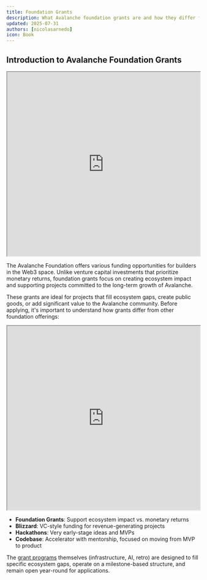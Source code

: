 ```yaml
---
title: Foundation Grants
description: What Avalanche foundation grants are and how they differ from other funding paths
updated: 2025-07-31
authors: [nicolasarnedo]
icon: Book
---
```


## Introduction to Avalanche Foundation Grants

<div style={{ margin: '2rem 0' }}>
  <iframe 
    src="https://drive.google.com/file/d/1ibNTEPkwviSoLIDE8Tq-O_FxNF4MJGsH/preview" 
    width="100%" 
    height="480" 
    allow="autoplay"
    style={{ border: 'none', borderRadius: '8px' }}
  ></iframe>
</div>

The Avalanche Foundation offers various funding opportunities for builders in the Web3 space. Unlike venture capital investments that prioritize monetary returns, foundation grants focus on creating ecosystem impact and supporting projects committed to the long-term growth of Avalanche.

These grants are ideal for projects that fill ecosystem gaps, create public goods, or add significant value to the Avalanche community. Before applying, it's important to understand how grants differ from other foundation offerings:

<div style={{ margin: '2rem 0' }}>
  <iframe 
    src="https://drive.google.com/file/d/1Q-pJoHqotsgjJ1Fn8DOMIBNqnP4wPsEr/preview" 
    width="100%" 
    height="480" 
    allow="autoplay"
    style={{ border: 'none', borderRadius: '8px' }}
  ></iframe>
</div>

- **Foundation Grants**: Support ecosystem impact vs. monetary returns
- **Blizzard**: VC-style funding for revenue-generating projects
- **Hackathons**: Very early-stage ideas and MVPs
- **Codebase**: Accelerator with mentorship, focused on moving from MVP to product

The [grant programs](https://build.avax.network/grants) themselves (infrastructure, AI, retro) are designed to fill specific ecosystem gaps, operate on a milestone-based structure, and remain open year-round for applications.


